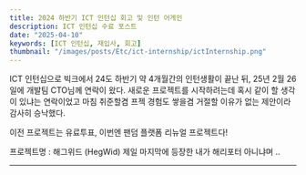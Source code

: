 ```yaml
---
title: 2024 하반기 ICT 인턴십 회고 및 인턴 어게인
description: ICT 인턴십 수료 포스트
date: "2025-04-10"
keywords: [ICT 인턴십, 재입사, 회고]
thumbnail: "/images/posts/Etc/ict-internship/ictInternship.png"
---
```


ICT 인턴십으로 빅크에서 24도 하반기 약 4개월간의 인턴생활이 끝난 뒤, 25년 2월 26일에 개발팀 CTO님께 연락이 왔다. 새로운 프로젝트를 시작하려는데 혹시 같이 할 생각이 있냐는 연락이었고 마침 취준할겸 프젝 경험도 쌓을겸 거절할 이유가 없는 제안이라 감사히 승낙했다.

이전 프로젝트는 유료투표, 이번엔 팬덤 플랫폼 리뉴얼 프로젝트다!

프로젝트명 : 해그위드 (HegWid)
제일 마지막에 등장한 내가 해리포터 아니냐며 ..

---